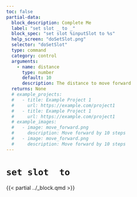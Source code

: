 ```yaml
---
toc: false
partial-data:
  block_description: Complete Me
  label: "set slot _ to _"
  block_spec: "set slot %inputSlot to %s"
  help_screen: "doSetSlot.png"
  selector: "doSetSlot"
  type: command
  category: control
  arguments:
    - name: distance
      type: number
      default: 10
      description: The distance to move forward
  returns: None
  # example_projects:
  #   - title: Example Project 1
  #     url: https://example.com/project1
  #   - title: Example Project 1
  #     url: https://example.com/project1
  # example_images:
  #   - image: move_forward.png
  #     description: Move forward by 10 steps
  #   - image: move_forward.png
  #     description: Move forward by 10 steps
---
```


# `set slot  to` { .unnumbered }

{{< partial ../_block.qmd >}}
